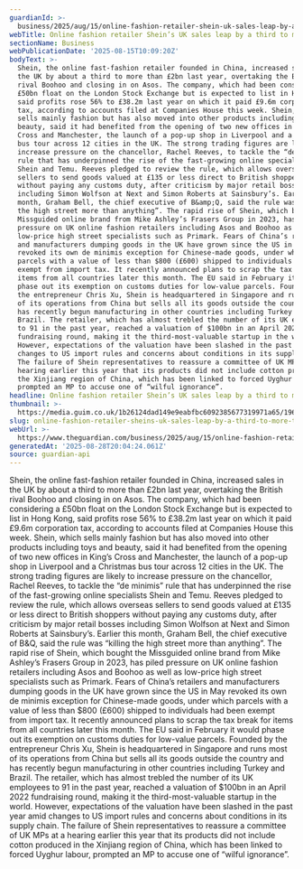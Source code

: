```yaml
---
guardianId: >-
  business/2025/aug/15/online-fashion-retailer-shein-uk-sales-leap-by-a-third-to-more-than-2bn
webTitle: Online fashion retailer Shein’s UK sales leap by a third to more than £2bn
sectionName: Business
webPublicationDate: '2025-08-15T10:09:20Z'
bodyText: >-
  Shein, the online fast-fashion retailer founded in China, increased sales in
  the UK by about a third to more than £2bn last year, overtaking the British
  rival Boohoo and closing in on Asos. The company, which had been considering a
  £50bn float on the London Stock Exchange but is expected to list in Hong Kong,
  said profits rose 56% to £38.2m last year on which it paid £9.6m corporation
  tax, according to accounts filed at Companies House this week. Shein, which
  sells mainly fashion but has also moved into other products including toys and
  beauty, said it had benefited from the opening of two new offices in King’s
  Cross and Manchester, the launch of a pop-up shop in Liverpool and a Christmas
  bus tour across 12 cities in the UK. The strong trading figures are likely to
  increase pressure on the chancellor, Rachel Reeves, to tackle the “de minimis”
  rule that has underpinned the rise of the fast-growing online specialists
  Shein and Temu. Reeves pledged to review the rule, which allows overseas
  sellers to send goods valued at £135 or less direct to British shoppers
  without paying any customs duty, after criticism by major retail bosses
  including Simon Wolfson at Next and Simon Roberts at Sainsbury’s. Earlier this
  month, Graham Bell, the chief executive of B&amp;Q, said the rule was “killing
  the high street more than anything”. The rapid rise of Shein, which bought the
  Missguided online brand from Mike Ashley’s Frasers Group in 2023, has piled
  pressure on UK online fashion retailers including Asos and Boohoo as well as
  low-price high street specialists such as Primark. Fears of China’s retailers
  and manufacturers dumping goods in the UK have grown since the US in May
  revoked its own de minimis exception for Chinese-made goods, under which
  parcels with a value of less than $800 (£600) shipped to individuals had been
  exempt from import tax. It recently announced plans to scrap the tax break for
  items from all countries later this month. The EU said in February it would
  phase out its exemption on customs duties for low-value parcels. Founded by
  the entrepreneur Chris Xu, Shein is headquartered in Singapore and runs most
  of its operations from China but sells all its goods outside the country and
  has recently begun manufacturing in other countries including Turkey and
  Brazil. The retailer, which has almost trebled the number of its UK employees
  to 91 in the past year, reached a valuation of $100bn in an April 2022
  fundraising round, making it the third-most-valuable startup in the world.
  However, expectations of the valuation have been slashed in the past year amid
  changes to US import rules and concerns about conditions in its supply chain.
  The failure of Shein representatives to reassure a committee of UK MPs at a
  hearing earlier this year that its products did not include cotton produced in
  the Xinjiang region of China, which has been linked to forced Uyghur labour,
  prompted an MP to accuse one of “wilful ignorance”.
headline: Online fashion retailer Shein’s UK sales leap by a third to more than £2bn
thumbnail: >-
  https://media.guim.co.uk/1b26124dad149e9eabfbc6092385677319971a65/196_0_4842_3875/500.jpg
slug: online-fashion-retailer-sheins-uk-sales-leap-by-a-third-to-more-than-pound2bn
webUrl: >-
  https://www.theguardian.com/business/2025/aug/15/online-fashion-retailer-shein-uk-sales-leap-by-a-third-to-more-than-2bn
generatedAt: '2025-08-28T20:04:24.061Z'
source: guardian-api
---
```

Shein, the online fast-fashion retailer founded in China, increased sales in the UK by about a third to more than £2bn last year, overtaking the British rival Boohoo and closing in on Asos. The company, which had been considering a £50bn float on the London Stock Exchange but is expected to list in Hong Kong, said profits rose 56% to £38.2m last year on which it paid £9.6m corporation tax, according to accounts filed at Companies House this week. Shein, which sells mainly fashion but has also moved into other products including toys and beauty, said it had benefited from the opening of two new offices in King’s Cross and Manchester, the launch of a pop-up shop in Liverpool and a Christmas bus tour across 12 cities in the UK. The strong trading figures are likely to increase pressure on the chancellor, Rachel Reeves, to tackle the “de minimis” rule that has underpinned the rise of the fast-growing online specialists Shein and Temu. Reeves pledged to review the rule, which allows overseas sellers to send goods valued at £135 or less direct to British shoppers without paying any customs duty, after criticism by major retail bosses including Simon Wolfson at Next and Simon Roberts at Sainsbury’s. Earlier this month, Graham Bell, the chief executive of B&amp;Q, said the rule was “killing the high street more than anything”. The rapid rise of Shein, which bought the Missguided online brand from Mike Ashley’s Frasers Group in 2023, has piled pressure on UK online fashion retailers including Asos and Boohoo as well as low-price high street specialists such as Primark. Fears of China’s retailers and manufacturers dumping goods in the UK have grown since the US in May revoked its own de minimis exception for Chinese-made goods, under which parcels with a value of less than $800 (£600) shipped to individuals had been exempt from import tax. It recently announced plans to scrap the tax break for items from all countries later this month. The EU said in February it would phase out its exemption on customs duties for low-value parcels. Founded by the entrepreneur Chris Xu, Shein is headquartered in Singapore and runs most of its operations from China but sells all its goods outside the country and has recently begun manufacturing in other countries including Turkey and Brazil. The retailer, which has almost trebled the number of its UK employees to 91 in the past year, reached a valuation of $100bn in an April 2022 fundraising round, making it the third-most-valuable startup in the world. However, expectations of the valuation have been slashed in the past year amid changes to US import rules and concerns about conditions in its supply chain. The failure of Shein representatives to reassure a committee of UK MPs at a hearing earlier this year that its products did not include cotton produced in the Xinjiang region of China, which has been linked to forced Uyghur labour, prompted an MP to accuse one of “wilful ignorance”.
